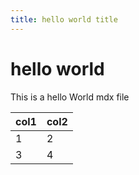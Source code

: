 ```yaml
---
title: hello world title
---
```


# hello world

This is a hello World mdx file

| col1 | col2 |
| ---- | ---- |
| 1    | 2    |
| 3    | 4    |
